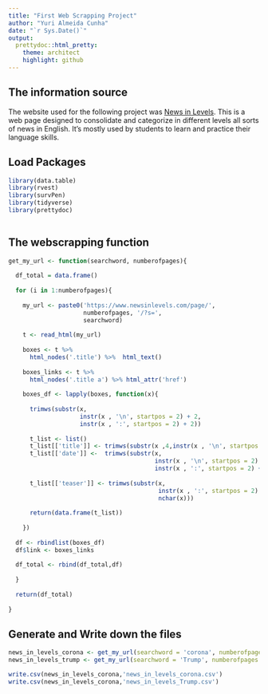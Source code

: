 ```yaml
---
title: "First Web Scrapping Project"
author: "Yuri Almeida Cunha"
date: "`r Sys.Date()`"
output:
  prettydoc::html_pretty:
    theme: architect
    highlight: github
---
```


## The information source

The website used for the following project was [News in Levels](https://www.newsinlevels.com/). 
This is a web page designed to consolidate and categorize in different levels all sorts of news in English. It's mostly used by students to learn and practice their language skills.

## Load Packages

```r

library(data.table)
library(rvest)
library(survPen)
library(tidyverse)
library(prettydoc)
  

```



## The webscrapping function


```r

get_my_url <- function(searchword, numberofpages){
  
  df_total = data.frame()
  
  for (i in 1:numberofpages){
    
    my_url <- paste0('https://www.newsinlevels.com/page/',
                     numberofpages, '/?s=',
                     searchword)
    
    t <- read_html(my_url)
    
    boxes <- t %>% 
      html_nodes('.title') %>%  html_text()
    
    boxes_links <- t %>% 
      html_nodes('.title a') %>% html_attr('href')
    
    boxes_df <- lapply(boxes, function(x){
      
      trimws(substr(x, 
                    instr(x , '\n', startpos = 2) + 2,
                    instr(x , ':', startpos = 2) + 2))
      
      t_list <- list()
      t_list[['title']] <- trimws(substr(x ,4,instr(x , '\n', startpos = 2) - 1))
      t_list[['date']] <-  trimws(substr(x, 
                                         instr(x , '\n', startpos = 2) + 2,
                                         instr(x , ':', startpos = 2) + 2))
      
      t_list[['teaser']] <- trimws(substr(x, 
                                          instr(x , ':', startpos = 2) + 3,
                                          nchar(x)))
      
      return(data.frame(t_list))  
      
    })
    
  df <- rbindlist(boxes_df)
  df$link <- boxes_links 
  
  df_total <- rbind(df_total,df)
    
  }
  
  return(df_total)
    
}


```

## Generate and Write down the files 

```r

news_in_levels_corona <- get_my_url(searchword = 'corona', numberofpages =  5)
news_in_levels_trump <- get_my_url(searchword = 'Trump', numberofpages =  5)

write.csv(news_in_levels_corona,'news_in_levels_corona.csv')
write.csv(news_in_levels_corona,'news_in_levels_Trump.csv')  

```


